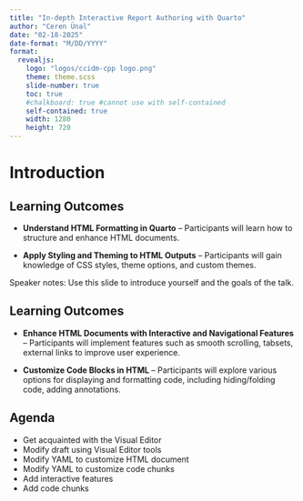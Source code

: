 ```yaml
---
title: "In-depth Interactive Report Authoring with Quarto"
author: "Ceren Ünal"
date: "02-18-2025"
date-format: "M/DD/YYYY"
format:
  revealjs:
    logo: "logos/ccidm-cpp logo.png"
    theme: theme.scss
    slide-number: true
    toc: true
    #chalkboard: true #cannot use with self-contained
    self-contained: true
    width: 1280
    height: 720
---
```


# Introduction

## Learning Outcomes

-   **Understand HTML Formatting in Quarto** – Participants will learn how to structure and enhance HTML documents.

-   **Apply Styling and Theming to HTML Outputs** – Participants will gain knowledge of CSS styles, theme options, and custom themes.

::: notes
Speaker notes: Use this slide to introduce yourself and the goals of the talk.
:::

## Learning Outcomes

-   **Enhance HTML Documents with Interactive and Navigational Features** – Participants will implement features such as smooth scrolling, tabsets, external links to improve user experience.

-   **Customize Code Blocks in HTML** – Participants will explore various options for displaying and formatting code, including hiding/folding code, adding annotations.

## Agenda

::: incremental
-   Get acquainted with the Visual Editor
-   Modify draft using Visual Editor tools
-   Modify YAML to customize HTML document
-   Modify YAML to customize code chunks
-   Add interactive features
-   Add code chunks
:::
